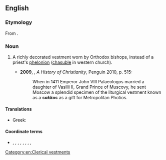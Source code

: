 {{also|Sakkos}}
==English==
{{wikipedia}}

===Etymology===
From {{etyl|gkm|en}} {{m|grc|σάκκος}}.

===Noun===
{{en-noun|es|sakkoi}}

# {{lb|en|Eastern Orthodoxy}} A richly decorated vestment worn by Orthodox bishops, instead of a priest's [[phelonion]] ([[chasuble]] in western church).
#* '''2009''', {{w|Diarmaid MacCulloch}}, ''A History of Christianity'', Penguin 2010, p. 515:
#*: When in 1411 Emperor John VIII Palaeologos married a daughter of Vasilii II, Grand Prince of Muscovy, he sent Moscow a splendid specimen of the liturgical vestment known as a '''''sakkos''''' as a gift for Metropolitan Photios.

====Translations====
{{trans-top|vestment}}
* Greek: {{t+|el|σάκκος}}
{{trans-mid}}
{{trans-bottom}}

====Coordinate terms====
* {{l|en|alb}}, {{l|en|epigonation}}, {{l|en|epimanikion}}, {{l|en|epitrachelion}}, {{l|en|maniple}}, {{l|en|omophorion}}, {{l|en|rhason}}, {{l|en|sticharion}}, {{l|en|zone}}

[[Category:en:Clerical vestments]]
